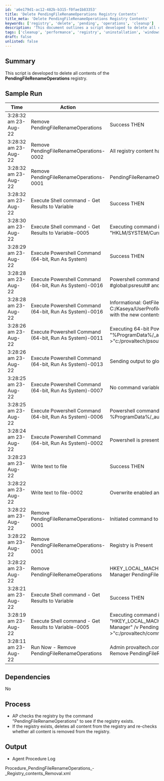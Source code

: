 ```yaml
---
id: 'a6e179d1-ac12-482b-b315-f0fae1b83353'
title: 'Delete PendingFileRenameOperations Registry Contents'
title_meta: 'Delete PendingFileRenameOperations Registry Contents'
keywords: ['registry', 'delete', 'pending', 'operations', 'cleanup']
description: 'This document outlines a script developed to delete all contents of the PendingFileRenameOperations registry. It provides a detailed summary of the script’s functionality, sample run logs, dependencies, process flow, and output information, ensuring users understand how to effectively clear registry entries related to pending file rename operations.'
tags: ['cleanup', 'performance', 'registry', 'uninstallation', 'windows']
draft: false
unlisted: false
---
```

## Summary

This script is developed to delete all contents of the **PendingFileRenameOperations** registry.

## Sample Run

| Time                     | Action                                               | Status                                           | User                             |
|--------------------------|------------------------------------------------------|-------------------------------------------------|----------------------------------|
| 3:28:32 am 23-Aug-22    | Remove PendingFileRenameOperations                   | Success THEN                                   | provaltech.com/surender.kumar   |
| 3:28:32 am 23-Aug-22    | Remove PendingFileRenameOperations-0002              | All registry content has been cleared.         | provaltech.com/surender.kumar   |
| 3:28:32 am 23-Aug-22    | Remove PendingFileRenameOperations-0001              | PendingFileRenameOperations REG_MULTI_SZ       | provaltech.com/surender.kumar   |
| 3:28:32 am 23-Aug-22    | Execute Shell command - Get Results to Variable      | Success THEN                                   | provaltech.com/surender.kumar   |
| 3:28:30 am 23-Aug-22    | Execute Shell command - Get Results to Variable-0005 | Executing command in 64-bit shell as system: Reg Query "HKLM/SYSTEM/CurrentControlSet/Control/Session Manager" | findstr "PendingFileRenameOperations" >"c:/provaltech/commandresults-1828873436.txt" 2>&1 | provaltech.com/surender.kumar   |
| 3:28:29 am 23-Aug-22    | Execute Powershell Command (64-bit, Run As System)  | Success THEN                                   | provaltech.com/surender.kumar   |
| 3:28:28 am 23-Aug-22    | Execute Powershell Command (64-bit, Run As System)-0016 | Powershell command complete. Results returned to global variable #global:psresult# and saved in Agent's Documents tab of server. | provaltech.com/surender.kumar   |
| 3:28:28 am 23-Aug-22    | Execute Powershell Command (64-bit, Run As System)-0016 | Informational: GetFile command overwrote the server file C:/Kaseya/UserProfiles/746610212782388/GetFiles/../docs/psoutput.txt with the new contents from c:/provaltech/psoutput.txt in THEN step 3. | provaltech.com/surender.kumar   |
| 3:28:26 am 23-Aug-22    | Execute Powershell Command (64-bit, Run As System)-0011 | Executing 64-bit Powershell command as System: -file "%ProgramData%/_automation/AgentProcedure/ren_ops.ps1" "" >"c:/provaltech/psoutputtmp.txt" | provaltech.com/surender.kumar   |
| 3:28:26 am 23-Aug-22    | Execute Powershell Command (64-bit, Run As System)-0013 | Sending output to global variable.             | provaltech.com/surender.kumar   |
| 3:28:25 am 23-Aug-22    | Execute Powershell Command (64-bit, Run As System)-0007 | No command variable detected.                   | provaltech.com/surender.kumar   |
| 3:28:25 am 23-Aug-22    | Execute Powershell Command (64-bit, Run As System)-0006 | Powershell command specified as %ProgramData%/_automation/AgentProcedure/ren_ops.ps1 | provaltech.com/surender.kumar   |
| 3:28:24 am 23-Aug-22    | Execute Powershell Command (64-bit, Run As System)-0002 | Powershell is present.                          | provaltech.com/surender.kumar   |
| 3:28:23 am 23-Aug-22    | Write text to file                                   | Success THEN                                   | provaltech.com/surender.kumar   |
| 3:28:22 am 23-Aug-22    | Write text to file-0002                              | Overwrite enabled and file exists - deleting before write process. | provaltech.com/surender.kumar   |
| 3:28:22 am 23-Aug-22    | Remove PendingFileRenameOperations-0001              | Initiated command to clear registry contents    | provaltech.com/surender.kumar   |
| 3:28:22 am 23-Aug-22    | Remove PendingFileRenameOperations-0001              | Registry is Present                             | provaltech.com/surender.kumar   |
| 3:28:22 am 23-Aug-22    | Remove PendingFileRenameOperations                   | HKEY_LOCAL_MACHINE/SYSTEM/CurrentControlSet/Control/Session Manager PendingFileRenameOperations REG_MULTI_SZ ... | provaltech.com/surender.kumar   |
| 3:28:21 am 23-Aug-22    | Execute Shell command - Get Results to Variable      | Success THEN                                   | provaltech.com/surender.kumar   |
| 3:28:19 am 23-Aug-22    | Execute Shell command - Get Results to Variable-0005 | Executing command in 64-bit shell as system: Reg Query "HKEY_LOCAL_MACHINE/SYSTEM/CurrentControlSet/Control/Session Manager" /v PendingFileRenameOperations >"c:/provaltech/commandresults-166058979.txt" 2>&1 | provaltech.com/surender.kumar   |
| 3:28:11 am 23-Aug-22    | Run Now - Remove PendingFileRenameOperations          | Admin provaltech.com/surender.kumar scheduled procedure Run Now - Remove PendingFileRenameOperations to run at Aug 23 2022 3:28AM | provaltech.com/surender.kumar   |

## Dependencies

No

## Process

- AP checks the registry by the command "PendingFileRenameOperations" to see if the registry exists.
- If the registry exists, deletes all content from the registry and re-checks whether all content is removed from the registry.

## Output

- Agent Procedure Log

Procedure_PendingFileRenameOperations_-_Registry_contents_Removal.xml











